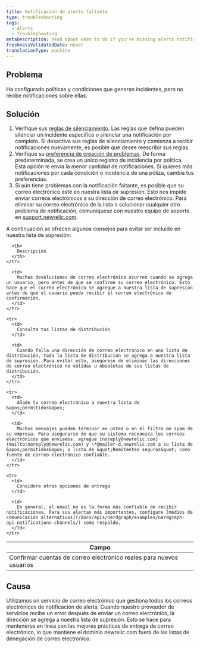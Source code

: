 ```yaml
---
title: Notificación de alerta faltante
type: troubleshooting
tags:
  - Alerts
  - Troubleshooting
metaDescription: Read about what to do if you're missing alerts notifications.
freshnessValidatedDate: never
translationType: machine
---
```


## Problema

Ha configurado políticas y condiciones que generan incidentes, pero no recibe notificaciones sobre ellas.

## Solución

1. Verifique sus [reglas de silenciamiento](/docs/alerts/new-relic-alerts/managing-notification-channels/muting-rules-suppress-notifications). Las reglas que defina pueden silenciar un incidente específico o silenciar una notificación por completo. Si desactiva sus reglas de silenciamiento y comienza a recibir notificaciones nuevamente, es posible que desee reescribir sus reglas.
2. Verifique su [preferencia de creación de problemas](/docs/alerts/new-relic-alerts/configuring-alert-policies/specify-when-new-relic-creates-incidents#preference-options). De forma predeterminada, se crea un único registro de incidencia por política. Esta opción le envía la menor cantidad de notificaciones. Si quieres más notificaciones por cada condición o incidencia de una póliza, cambia tus preferencias.
3. Si aún tiene problemas con la notificación faltante, es posible que su correo electrónico esté en nuestra lista de supresión. Esto nos impide enviar correos electrónicos a su dirección de correo electrónico. Para eliminar su correo electrónico de la lista o solucionar cualquier otro problema de notificación, comuníquese con nuestro equipo de soporte en [support.newrelic.com](https://support.newrelic.com).

A continuación se ofrecen algunos consejos para evitar ser incluido en nuestra lista de supresión:

<table>
  <thead>
    <tr>
      <th>
        Campo
      </th>

      <th>
        Descripción
      </th>
    </tr>
  </thead>

  <tbody>
    <tr>
      <td>
        Confirmar cuentas de correo electrónico reales para nuevos usuarios
      </td>

      <td>
        Muchas devoluciones de correo electrónico ocurren cuando se agrega un usuario, pero antes de que se confirme su correo electrónico. Esto hace que el correo electrónico se agregue a nuestra lista de supresión antes de que el usuario pueda recibir el correo electrónico de confirmación.
      </td>
    </tr>

    <tr>
      <td>
        Consulta tus listas de distribución
      </td>

      <td>
        Cuando falla una dirección de correo electrónico en una lista de distribución, toda la lista de distribución se agrega a nuestra lista de supresión. Para evitar esto, asegúrese de eliminar las direcciones de correo electrónico no válidas u obsoletas de sus listas de distribución.
      </td>
    </tr>

    <tr>
      <td>
        Añade tu correo electrónico a nuestra lista de &apos;permitidos&apos;
      </td>

      <td>
        Muchos mensajes pueden terminar en usted o en el filtro de spam de su empresa. Para asegurarse de que su sistema reconozca los correos electrónicos que enviamos, agregue [noreply@newrelic.com](mailto:noreply@newrelic.com) y \*@mailer-d.newrelic.com a su lista de &apos;permitidos&apos; o lista de &quot;Remitentes seguros&quot; como fuente de correo electrónico confiable.
      </td>
    </tr>

    <tr>
      <td>
        Considere otras opciones de entrega
      </td>

      <td>
        En general, el email no es la forma más confiable de recibir notificaciones. Para sus alertas más importantes, configure [medios de comunicación alternativos](/docs/apis/nerdgraph/examples/nerdgraph-api-notifications-channels/) como respaldo.
      </td>
    </tr>
  </tbody>
</table>

## Causa

Utilizamos un servicio de correo electrónico que gestiona todos los correos electrónicos de notificación de alerta. Cuando nuestro proveedor de servicios recibe un error después de enviar un correo electrónico, la dirección se agrega a nuestra lista de supresión. Esto se hace para mantenerse en línea con las mejores prácticas de entrega de correo electrónico, lo que mantiene el dominio newrelic.com fuera de las listas de denegación de correo electrónico.